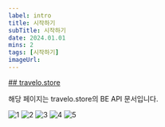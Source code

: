 ```yaml
---
label: intro
title: 시작하기
subTitle: 시작하기
date: 2024.01.01
mins: 2
tags: [시작하기]
imageUrl:
---
```


<a href="https://www.travelo.store" target="_blank" rel="noopener noreferrer">
## travelo.store
 </a>

해당 페이지는 travelo.store의 BE API 문서입니다.
<br/>

![1](/posts/dev/main.png)
![2](/posts/dev/core1.png)
![3](/posts/dev/core2.png)
![4](/posts/dev/arch1.png)
![5](/posts/dev/arch2.png)